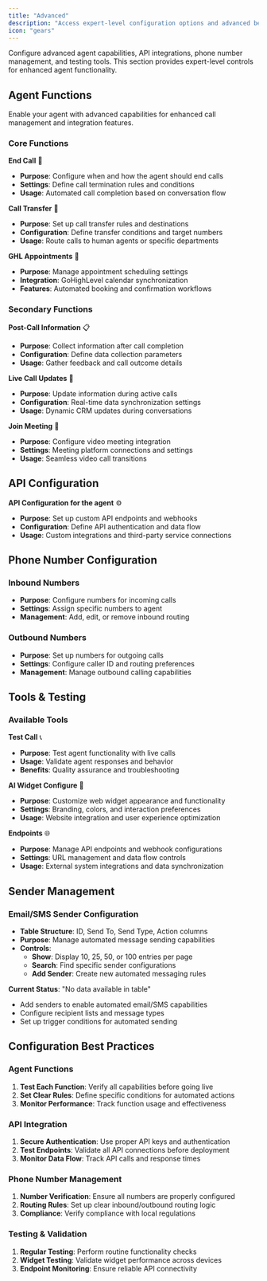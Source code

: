 ```yaml
---
title: "Advanced"
description: "Access expert-level configuration options and advanced behavioral settings"
icon: "gears"
---
```


Configure advanced agent capabilities, API integrations, phone number management, and testing tools. This section provides expert-level controls for enhanced agent functionality.

## Agent Functions

Enable your agent with advanced capabilities for enhanced call management and integration features.

### Core Functions

**End Call** 🔴
- **Purpose**: Configure when and how the agent should end calls
- **Settings**: Define call termination rules and conditions
- **Usage**: Automated call completion based on conversation flow

**Call Transfer** 🔄
- **Purpose**: Set up call transfer rules and destinations
- **Configuration**: Define transfer conditions and target numbers
- **Usage**: Route calls to human agents or specific departments

**GHL Appointments** 📅
- **Purpose**: Manage appointment scheduling settings
- **Integration**: GoHighLevel calendar synchronization
- **Features**: Automated booking and confirmation workflows

### Secondary Functions

**Post-Call Information** 📋
- **Purpose**: Collect information after call completion
- **Configuration**: Define data collection parameters
- **Usage**: Gather feedback and call outcome details

**Live Call Updates** 📝
- **Purpose**: Update information during active calls
- **Configuration**: Real-time data synchronization settings
- **Usage**: Dynamic CRM updates during conversations

**Join Meeting** 🎥
- **Purpose**: Configure video meeting integration
- **Settings**: Meeting platform connections and settings
- **Usage**: Seamless video call transitions

## API Configuration

**API Configuration for the agent** ⚙️
- **Purpose**: Set up custom API endpoints and webhooks
- **Configuration**: Define API authentication and data flow
- **Usage**: Custom integrations and third-party service connections

## Phone Number Configuration

### Inbound Numbers
- **Purpose**: Configure numbers for incoming calls
- **Settings**: Assign specific numbers to agent
- **Management**: Add, edit, or remove inbound routing

### Outbound Numbers  
- **Purpose**: Set up numbers for outgoing calls
- **Settings**: Configure caller ID and routing preferences
- **Management**: Manage outbound calling capabilities

## Tools & Testing

### Available Tools

**Test Call** 📞
- **Purpose**: Test agent functionality with live calls
- **Usage**: Validate agent responses and behavior
- **Benefits**: Quality assurance and troubleshooting

**AI Widget Configure** 🧩
- **Purpose**: Customize web widget appearance and functionality
- **Settings**: Branding, colors, and interaction preferences
- **Usage**: Website integration and user experience optimization

**Endpoints** 🌐
- **Purpose**: Manage API endpoints and webhook configurations
- **Settings**: URL management and data flow controls
- **Usage**: External system integrations and data synchronization

## Sender Management

### Email/SMS Sender Configuration
- **Table Structure**: ID, Send To, Send Type, Action columns
- **Purpose**: Manage automated message sending capabilities
- **Controls**: 
  - **Show**: Display 10, 25, 50, or 100 entries per page
  - **Search**: Find specific sender configurations
  - **Add Sender**: Create new automated messaging rules

**Current Status**: "No data available in table"
- Add senders to enable automated email/SMS capabilities
- Configure recipient lists and message types
- Set up trigger conditions for automated sending

## Configuration Best Practices

### Agent Functions
1. **Test Each Function**: Verify all capabilities before going live
2. **Set Clear Rules**: Define specific conditions for automated actions
3. **Monitor Performance**: Track function usage and effectiveness

### API Integration
1. **Secure Authentication**: Use proper API keys and authentication
2. **Test Endpoints**: Validate all API connections before deployment
3. **Monitor Data Flow**: Track API calls and response times

### Phone Number Management
1. **Number Verification**: Ensure all numbers are properly configured
2. **Routing Rules**: Set up clear inbound/outbound routing logic
3. **Compliance**: Verify compliance with local regulations

### Testing & Validation
1. **Regular Testing**: Perform routine functionality checks
2. **Widget Testing**: Validate widget performance across devices
3. **Endpoint Monitoring**: Ensure reliable API connectivity 